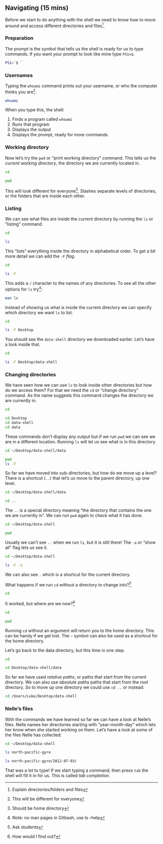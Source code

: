 ## Navigating (15 mins)

Before we start to do anything with the shell we need to know how to move
around and access different directories and files^[Explain directories/folders
and files].

### Preparation

The prompt is the symbol that tells us the shell is ready for us to type
commands. If you want your prompt to look like mine type `PS1=$ `.

```bash
PS1=`$ `
```

### Usernames

Typing the `whoami` command prints out your username, or who the computer thinks
you are^[This will be different for everyone].

```bash
whoami
```

When you type this, the shell:

1. Finds a program called `whoami`
2. Runs that program
3. Displays the output
4. Displays the prompt, ready for more commands

### Working directory

Now let's try the `pwd` or "print working directory" command. This tells us
the *current working directory*, the directory we are currently located in.

```bash
cd

pwd
```

This will look different for everyone^[Should be home directory]. Slashes
separate levels of directories, or the folders that are inside each other.

### Listing

We can see what files are inside the current directory by running the `ls` or
"listing" command.

```bash
cd

ls
```

This "lists" everything inside the directory in alphabetical order. To get a
bit more detail we can add the `-F` *flag*.

```bash
cd

ls -F
```

This adds a `/` character to the names of any directories. To see all the other
options for `ls` try^[Note: no man pages in Gitbash, use ls --help]:

```bash
man ls
```

Instead of showing us what is inside the current directory we can specify which
directory we want `ls` to list.

```bash
cd

ls -F Desktop
```

You should see the `data-shell` directory we downloaded earlier. Let's have a
look inside that.

```bash
cd

ls -F Desktop/data-shell
```

### Changing directories

We have seen how we can use `ls` to look inside other directories but how do we
access them? For that we need the `cd` or "change directory" command. As the
name suggests this command changes the directory we are currently in.

```bash
cd

cd Desktop
cd data-shell
cd data
```

These commands don't display any output but if we run `pwd` we can see we are in
a different location. Running `ls` will let us see what is in this directory.

```bash
cd ~/Desktop/data-shell/data

pwd
ls -F
```

So far we have moved into sub-directories, but how do we move up a level? There
is a shortcut (`..`) that let's us move to the parent directory, up one level.

```bash
cd ~/Desktop/data-shell/data

cd ..
```

The `..` is a special directory meaning "the directory that contains the one
we are currently in". We can run `pwd` again to check what it has done.

```bash
cd ~/Desktop/data-shell

pwd
```

Usually we can't see `..` when we run `ls`, but it is still there! The `-a` or
"show all" flag lets us see it.

```bash
cd ~/Desktop/data-shell

ls -F -a
```

We can also see `.` which is a shortcut for the current directory.

What happens if we run `cd` without a directory to change into?^[Ask students]

```bash
cd
```

It worked, but where are we now?^[How would I find out?]

```bash
cd

pwd
```

Running `cd` without an argument will return you to the home directory. This
can be handy if we get lost. The `~` symbol can also be used as a shortcut for
the home directory.

Let's go back to the data directory, but this time in one step.

```bash
cd

cd Desktop/data-shell/data
```

So far we have used *relative paths*, or paths that start from the current
directory. We can also use *absolute paths* paths that start from the root
directory. So to move up one directory we could use `cd ..` or instead:

```bash
cd /Users/Luke/Desktop/data-shell
```

### Nelle's files

With the commands we have learned so far we can have a look at Nelle's files.
Nelle names her directories starting with "year-month-day" which lets her know
when she started working on them. Let's have a look at some of the files Nelle
has collected:

```bash
cd ~/Desktop/data-shell

ls north-pacific-gyre

ls north-pacific-gyre/2012-07-03/
```

That was a lot to type! If we start typing a command, then press `tab` the shell
will fill it in for us. This is called *tab completion*.





